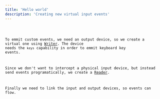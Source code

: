 ```yaml
---
title: 'Hello world'
description: 'Creating new virtual input events'
---
```




<Code code={code} lang="python" />

To emmit custom events, we need an output device, so we create a virtual one using [Writer](/map2/en/api/writer).
The device needs the `keys` capability in order to emmit keyboard key events.

Since we don't want to intercept a physical input device, but instead send events
programatically, we create a [Reader](/map2/en/api/reader).

Finally we need to link the input and output devices, so events can flow.
